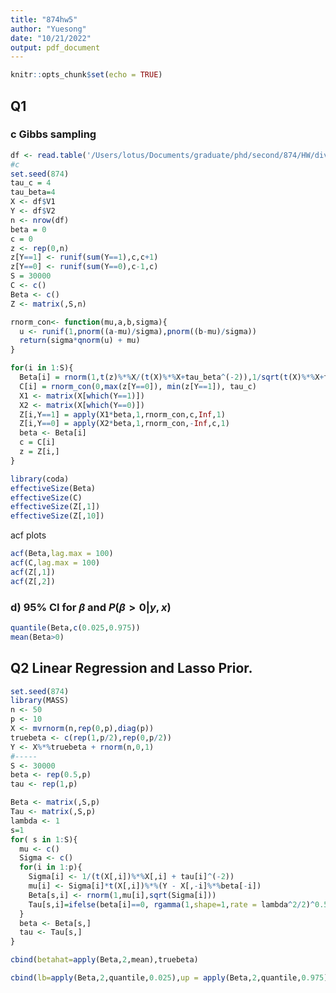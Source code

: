 ```yaml
---
title: "874hw5"
author: "Yuesong"
date: "10/21/2022"
output: pdf_document
---
```


```r
knitr::opts_chunk$set(echo = TRUE)
```

## Q1

### c Gibbs sampling 

```r
df <- read.table('/Users/lotus/Documents/graduate/phd/second/874/HW/divorce.dat')
#c
set.seed(874)
tau_c = 4
tau_beta=4
X <- df$V1
Y <- df$V2
n <- nrow(df)
beta = 0
c = 0
z <- rep(0,n)
z[Y==1] <- runif(sum(Y==1),c,c+1)
z[Y==0] <- runif(sum(Y==0),c-1,c)
S = 30000
C <- c()
Beta <- c()
Z <- matrix(,S,n)

rnorm_con<- function(mu,a,b,sigma){
  u <- runif(1,pnorm((a-mu)/sigma),pnorm((b-mu)/sigma))
  return(sigma*qnorm(u) + mu)
}

for(i in 1:S){
  Beta[i] = rnorm(1,t(z)%*%X/(t(X)%*%X+tau_beta^(-2)),1/sqrt(t(X)%*%X+tau_beta^(-2)))
  C[i] = rnorm_con(0,max(z[Y==0]), min(z[Y==1]), tau_c)
  X1 <- matrix(X[which(Y==1)])
  X2 <- matrix(X[which(Y==0)])
  Z[i,Y==1] = apply(X1*beta,1,rnorm_con,c,Inf,1)
  Z[i,Y==0] = apply(X2*beta,1,rnorm_con,-Inf,c,1)
  beta <- Beta[i]
  c = C[i]
  z = Z[i,]
}

library(coda)
effectiveSize(Beta) 
effectiveSize(C) 
effectiveSize(Z[,1]) 
effectiveSize(Z[,10]) 

```

acf plots 

```r
acf(Beta,lag.max = 100)
acf(C,lag.max = 100)
acf(Z[,1])
acf(Z[,2])

```

### d) 95% CI for $\beta$ and $P(\beta>0|y,x)$
```r
quantile(Beta,c(0.025,0.975))
mean(Beta>0)
```

\newpage

## Q2 Linear Regression and Lasso Prior.

```r
set.seed(874)
library(MASS)
n <- 50
p <- 10
X <- mvrnorm(n,rep(0,p),diag(p))
truebeta <- c(rep(1,p/2),rep(0,p/2))
Y <- X%*%truebeta + rnorm(n,0,1)
#-----
S <- 30000
beta <- rep(0.5,p)
tau <- rep(1,p)

Beta <- matrix(,S,p)
Tau <- matrix(,S,p)
lambda <- 1
s=1
for( s in 1:S){
  mu <- c()
  Sigma <- c()
  for(i in 1:p){
    Sigma[i] <- 1/(t(X[,i])%*%X[,i] + tau[i]^(-2))
    mu[i] <- Sigma[i]*t(X[,i])%*%(Y - X[,-i]%*%beta[-i])
    Beta[s,i] <- rnorm(1,mu[i],sqrt(Sigma[i]))
    Tau[s,i]=ifelse(beta[i]==0, rgamma(1,shape=1,rate = lambda^2/2)^0.5,rnorm(1,lambda/beta[i],lambda) )
  }
  beta <- Beta[s,]
  tau <- Tau[s,]
}

cbind(betahat=apply(Beta,2,mean),truebeta)

cbind(lb=apply(Beta,2,quantile,0.025),up = apply(Beta,2,quantile,0.975),truebeta)
```